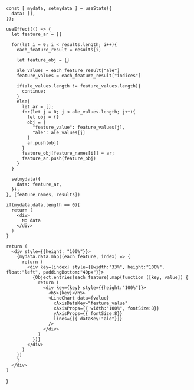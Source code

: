 
    const [ mydata, setmydata ] = useState({
      data: [],
    });

    useEffect(() => {
      let feature_ar = []

      for(let i = 0; i < results.length; i++){
        each_feature_result = results[i]

        let feature_obj = {}

        ale_values = each_feature_result["ale"]
        feature_values = each_feature_result["indices"]

        if(ale_values.length != feature_values.length){
          continue;
        }
        else{
          let ar = [];
          for(let j = 0; j < ale_values.length; j++){
            let obj = {}
            obj = {
              "feature_value": feature_values[j],
              "ale": ale_values[j]
            }
            ar.push(obj)
          }
          feature_obj[feature_names[i]] = ar;
          feature_ar.push(feature_obj)
        }
      }

      setmydata({
        data: feature_ar,
      });
    }, [feature_names, results])

    if(mydata.data.length == 0){
      return (
        <div>
          No data
        </div>
      )
    }

    return (
      <div style={{height: "100%"}}>
        {mydata.data.map((each_feature, index) => {
          return (
            <div key={index} style={{width:"33%", height:"100%", float:"left", paddingBottom:"40px"}}>
              {Object.entries(each_feature).map(function ([key, value]) {
                return (
                  <div key={key} style={{height:"100%"}}>
                    <h5>{key}</h5>
                    <LineChart data={value}
                      xAxisDataKey="feature_value"
                      xAxisProps={{ width:"100%", fontSize:8}}
                      yAxisProps={{ fontSize:8}}
                      lines={[{ dataKey:"ale"}]}
                    />
                  </div>
                )
              })}
            </div>
          )
        })
        }
      </div>
    )
    
}